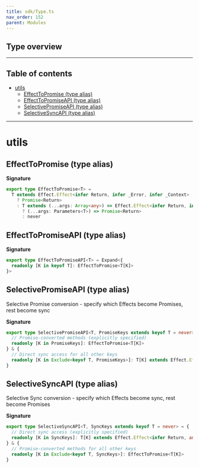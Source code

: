 ```yaml
---
title: sdk/Type.ts
nav_order: 152
parent: Modules
---
```


## Type overview

---

<h2 className="text-delta">Table of contents</h2>

- [utils](#utils)
  - [EffectToPromise (type alias)](#effecttopromise-type-alias)
  - [EffectToPromiseAPI (type alias)](#effecttopromiseapi-type-alias)
  - [SelectivePromiseAPI (type alias)](#selectivepromiseapi-type-alias)
  - [SelectiveSyncAPI (type alias)](#selectivesyncapi-type-alias)

---

# utils

## EffectToPromise (type alias)

**Signature**

```ts
export type EffectToPromise<T> =
  T extends Effect.Effect<infer Return, infer _Error, infer _Context>
    ? Promise<Return>
    : T extends (...args: Array<any>) => Effect.Effect<infer Return, infer _Error, infer _Context>
      ? (...args: Parameters<T>) => Promise<Return>
      : never
```

## EffectToPromiseAPI (type alias)

**Signature**

```ts
export type EffectToPromiseAPI<T> = Expand<{
  readonly [K in keyof T]: EffectToPromise<T[K]>
}>
```

## SelectivePromiseAPI (type alias)

Selective Promise conversion - specify which Effects become Promises, rest become sync

**Signature**

```ts
export type SelectivePromiseAPI<T, PromiseKeys extends keyof T = never> = {
  // Promise-converted methods (explicitly specified)
  readonly [K in PromiseKeys]: EffectToPromise<T[K]>
} & {
  // Direct sync access for all other keys
  readonly [K in Exclude<keyof T, PromiseKeys>]: T[K] extends Effect.Effect<infer Return, any, any> ? Return : T[K]
}
```

## SelectiveSyncAPI (type alias)

Selective Sync conversion - specify which Effects become sync, rest become Promises

**Signature**

```ts
export type SelectiveSyncAPI<T, SyncKeys extends keyof T = never> = {
  // Direct sync access (explicitly specified)
  readonly [K in SyncKeys]: T[K] extends Effect.Effect<infer Return, any, any> ? Return : T[K]
} & {
  // Promise-converted methods for all other keys
  readonly [K in Exclude<keyof T, SyncKeys>]: EffectToPromise<T[K]>
}
```
